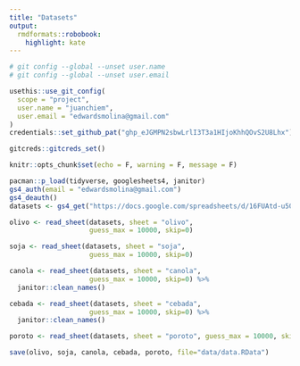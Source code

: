 ```yaml
---
title: "Datasets"
output:
  rmdformats::robobook:
    highlight: kate
---
```



```r
# git config --global --unset user.name
# git config --global --unset user.email
```


```r
usethis::use_git_config(
  scope = "project",
  user.name = "juanchiem",
  user.email = "edwardsmolina@gmail.com"
)
credentials::set_github_pat("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")
```

```r
gitcreds::gitcreds_set()

```

```r
knitr::opts_chunk$set(echo = F, warning = F, message = F)
```

```r
pacman::p_load(tidyverse, googlesheets4, janitor)
gs4_auth(email = "edwardsmolina@gmail.com")
gs4_deauth()
datasets <- gs4_get("https://docs.google.com/spreadsheets/d/16FUAtd-u50sU2si0Ot7j9Ueou7qwlGt5t9NkAdKwlBM/edit?usp=sharing")
```

```r
olivo <- read_sheet(datasets, sheet = "olivo", 
                    guess_max = 10000, skip=0) 
```

```r
soja <- read_sheet(datasets, sheet = "soja", 
                    guess_max = 10000, skip=0) 
```

```r
canola <- read_sheet(datasets, sheet = "canola", 
                    guess_max = 10000, skip=0) %>% 
  janitor::clean_names() 
```

```r
cebada <- read_sheet(datasets, sheet = "cebada", 
                    guess_max = 10000, skip=0) %>% 
  janitor::clean_names() 
```

```r
poroto <- read_sheet(datasets, sheet = "poroto", guess_max = 10000, skip=0)
```

```r
save(olivo, soja, canola, cebada, poroto, file="data/data.RData")
```

